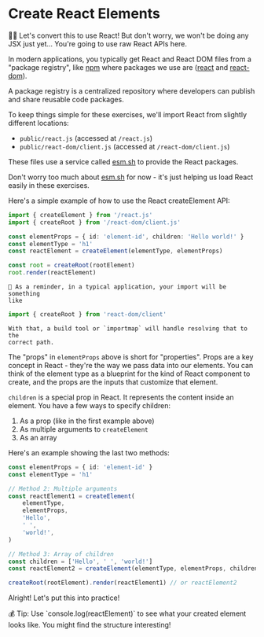 # Create React Elements

<EpicVideo url="https://www.epicreact.dev/workshops/react-fundamentals/create-react-elements" />

👨‍💼 Let's convert this to use React! But don't worry, we won't be doing any JSX just
yet... You're going to use raw React APIs here.

In modern applications, you typically get React and React DOM files from a "package registry",
like [npm](https://npmjs.com) where packages we use are ([react](https://npm.im/react) and
[react-dom](https://npm.im/react-dom)).

<callout-info class="aside">
	A package registry is a centralized repository where developers can publish
	and share reusable code packages. 
</callout-info>

To keep things simple for these exercises, we'll import React from slightly different locations:

- `public/react.js` (accessed at `/react.js`)
- `public/react-dom/client.js` (accessed at `/react-dom/client.js`)

These files use a service called [esm.sh](https://esm.sh) to provide the React packages.

Don't worry too much about [esm.sh](https://esm.sh) for now - it's just helping us load React easily in these exercises.

Here's a simple example of how to use the React createElement API:

```typescript
import { createElement } from '/react.js'
import { createRoot } from '/react-dom/client.js'

const elementProps = { id: 'element-id', children: 'Hello world!' }
const elementType = 'h1'
const reactElement = createElement(elementType, elementProps)

const root = createRoot(rootElement)
root.render(reactElement)
```

<callout-info>

    🦉 As a reminder, in a typical application, your import will be something
    like

```ts nonumber nolang
import { createRoot } from 'react-dom/client'
```

    With that, a build tool or `importmap` will handle resolving that to the
    correct path.

</callout-info>

The "props" in `elementProps` above is short for "properties". Props are a key concept
in React - they're the way we pass data into our elements. You can think of the element
type as a blueprint for the kind of React component to create, and the props are the
inputs that customize that element.

`children` is a special prop in React. It represents the content inside an element.
You have a few ways to specify children:

1. As a prop (like in the first example above)
2. As multiple arguments to `createElement`
3. As an array

Here's an example showing the last two methods:

```typescript
const elementProps = { id: 'element-id' }
const elementType = 'h1'

// Method 2: Multiple arguments
const reactElement1 = createElement(
	elementType,
	elementProps,
	'Hello',
	' ',
	'world!',
)

// Method 3: Array of children
const children = ['Hello', ' ', 'world!']
const reactElement2 = createElement(elementType, elementProps, children)

createRoot(rootElement).render(reactElement1) // or reactElement2
```

Alright! Let's put this into practice!

<callout-info class="aside">
	💰 Tip: Use `console.log(reactElement)` to see what your created element looks
	like. You might find the structure interesting!
</callout-info>
